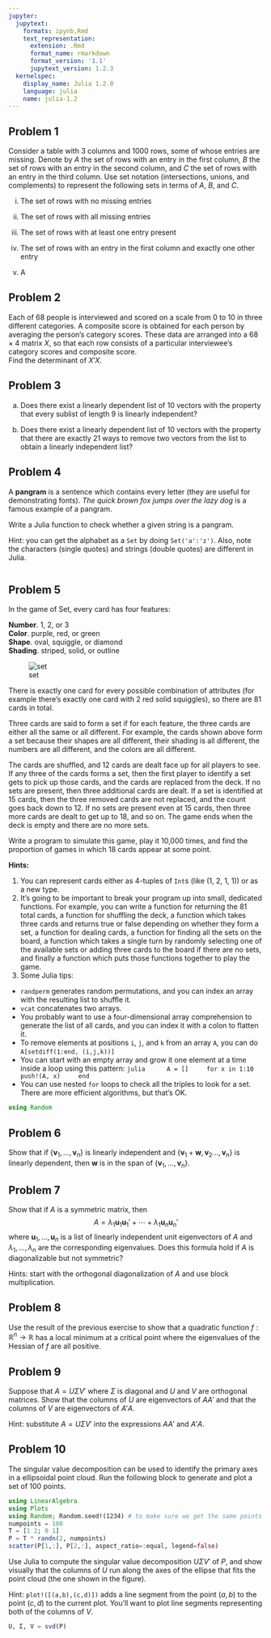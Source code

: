 ```yaml
---
jupyter:
  jupytext:
    formats: ipynb,Rmd
    text_representation:
      extension: .Rmd
      format_name: rmarkdown
      format_version: '1.1'
      jupytext_version: 1.2.3
  kernelspec:
    display_name: Julia 1.2.0
    language: julia
    name: julia-1.2
---
```


## Problem 1   
Consider a table with 3 columns and 1000 rows, some of whose entries are
missing. Denote by $A$ the set of rows with an entry in the first
column, $B$ the set of rows with an entry in the second column, and $C$
the set of rows with an entry in the third column. Use set notation
(intersections, unions, and complements) to represent the following sets
in terms of $A$, $B$, and $C$.

(i) The set of rows with no missing entries

(ii) The set of rows with all missing entries

(iii) The set of rows with at least one entry present

(iv) The set of rows with an entry in the first column and exactly one
    other entry
    
    


(i)  A


## Problem 2 

Each of 68 people is interviewed and scored on a scale from 0 to 10
  in three different categories. A composite score is obtained for
  each person by averaging the person's category scores. These data
  are arranged into a $68 \times 4$ matrix $X$, so that each row consists
  of a particular interviewee's category scores and composite score.   
Find the determinant of $X' X$. 


## Problem 3

(a) Does there exist a linearly dependent list of 10 vectors with the property that every sublist of length 9 is linearly independent?

(b) Does there exist a linearly dependent list of 10 vectors with the property that there are exactly 21 ways to remove two vectors from the list to obtain a linearly independent list?


## Problem 4

A **pangram** is a sentence which contains every letter (they are useful for demonstrating fonts). *The quick brown fox jumps over the lazy dog* is a famous example of a pangram. 

Write a Julia function to check whether a given string is a pangram. 

Hint: you can get the alphabet as a `Set` by doing `Set('a':'z')`. Also, note the characters (single quotes) and strings (double quotes) are different in Julia. 

```julia

```


## Problem 5

In the game of Set, every card has four features:

**Number**. 1, 2, or 3  
**Color**. purple, red, or green  
**Shape**. oval, squiggle, or diamond  
**Shading**. striped, solid, or outline

![set](set.png)

There is exactly one card for every possible combination of attributes (for example there's exactly one card with 2 red solid squiggles), so there are 81 cards in total. 

Three cards are said to form a set if for each feature, the three cards are either all the same or all different. For example, the cards shown above form a set because their shapes are all different, their shading is all different, the numbers are all different, and the colors are all different. 

The cards are shuffled, and 12 cards are dealt face up for all players to see. If any three of the cards forms a set, then the first player to identify a set gets to pick up those cards, and the cards are replaced from the deck. If no sets are present, then three additional cards are dealt. If a set is identified at 15 cards, then the three removed cards are not replaced, and the count goes back down to 12. If no sets are present even at 15 cards, then three more cards are dealt to get up to 18, and so on. The game ends when the deck is empty and there are no more sets. 

Write a program to simulate this game, play it 10,000 times, and find the proportion of games in which 18 cards appear at some point.

**Hints:**

(1) You can represent cards either as 4-tuples of `Int`s (like (1, 2, 1, 1)) or as a new type.  
(2) It's going to be important to break your program up into small, dedicated functions. For example, you can write a function for returning the 81 total cards, a function for shuffling the deck, a function which takes three cards and returns true or false depending on whether they form a set, a function for dealing cards, a function for finding all the sets on the board, a function which takes a single turn by randomly selecting one of the available sets or adding three cards to the board if there are no sets, and finally a function which puts those functions together to play the game.  
(3) Some Julia tips: 
  - `randperm` generates random permutations, and you can index an array with the resulting list to shuffle it. 
  - `vcat` concatenates two arrays.
  - You probably want to use a four-dimensional array comprehension to generate the list of all cards, and you can index it with a colon to flatten it.
  - To remove elements at positions `i`, `j`, and `k` from an array `A`, you can do `A[setdiff(1:end, (i,j,k))]`
  - You can start with an empty array and grow it one element at a time inside a loop using this pattern:
    ```julia 
    A = []
    for x in 1:10
        push!(A, x)
    end
    ```
  - You can use nested `for` loops to check all the triples to look for a set. There are more efficient algorithms, but that's OK.

```julia
using Random

```

## Problem 6   
Show that if $\{\mathbf{v}_1, \ldots, \mathbf{v}_n\}$ is linearly
independent and
$\{\mathbf{v}_1 + \mathbf{w}, \mathbf{v}_2 \ldots, \mathbf{v}_n\}$ is
linearly dependent, then $\mathbf{w}$ is in the span of
$\{\mathbf{v}_1, \ldots, \mathbf{v}_n\}$.


## Problem 7

Show that if $A$ is a symmetric matrix, then 
$$
A = \lambda_1 \mathbf{u}_1 \mathbf{u}_1' + \cdots + \lambda_1 \mathbf{u}_n \mathbf{u}_n'
$$
where $\mathbf{u}_1, \ldots, \mathbf{u}_n$ is a list of linearly independent unit eigenvectors of $A$ and $\lambda_1, \ldots, \lambda_n$ are the corresponding eigenvalues. Does this formula hold if $A$ is diagonalizable but not symmetric?

Hints: start with the orthogonal diagonalization of $A$ and use block multiplication.


## Problem 8   
Use the result of the previous exercise to show that a quadratic function $f:\mathbb{R}^n \to \mathbb{R}$ has a local minimum at a critical point where the eigenvalues of the Hessian of $f$ are all positive.



## Problem 9
Suppose that $A = U \Sigma V'$ where $\Sigma$ is diagonal and $U$ and
$V$ are orthogonal matrices. Show that the columns of $U$ are
eigenvectors of $AA'$ and that the columns of $V$ are eigenvectors of
$A'A$.

Hint: substitute $A = U \Sigma V'$ into the expressions $AA'$ and $A'A$.


## Problem 10 
The singular value decomposition can be used to identify the primary
axes in a ellipsoidal point cloud. Run the following block to generate
and plot a set of 100 points.

```julia
using LinearAlgebra 
using Plots 
using Random; Random.seed!(1234) # to make sure we get the same points
numpoints = 100 
T = [1 2; 0 1]
P = T * randn(2, numpoints)
scatter(P[1,:], P[2,:], aspect_ratio=:equal, legend=false)

```

Use Julia to compute the singular value decomposition $U \Sigma V'$ of
$P$, and show visually that the columns of $U$ run along the axes of the
ellipse that fits the point cloud (the one shown in the figure).

Hint: `plot!([(a,b),(c,d)])` adds a line segment from the point $(a,b)$ to the point $(c,d)$ to
the current plot. You’ll want to plot line segments representing both of
the columns of $V$.

```julia
U, Σ, V = svd(P)
```

```julia

```
